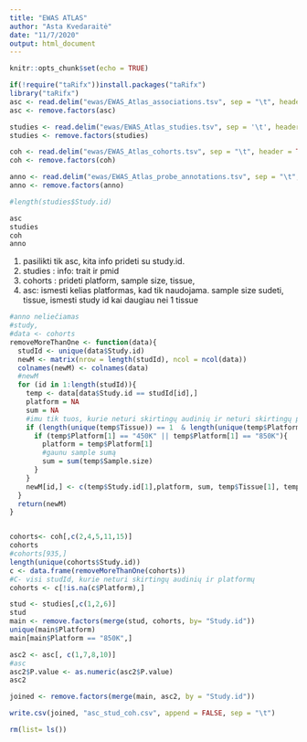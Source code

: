 ```yaml
---
title: "EWAS ATLAS"
author: "Asta Kvedaraitė"
date: "11/7/2020"
output: html_document
---
```


```r
knitr::opts_chunk$set(echo = TRUE)
```


```r
if(!require("taRifx"))install.packages("taRifx")
library("taRifx")
asc <- read.delim("ewas/EWAS_Atlas_associations.tsv", sep = "\t", header = TRUE)
asc <- remove.factors(asc)

studies <- read.delim("ewas/EWAS_Atlas_studies.tsv", sep = '\t', header = TRUE)
studies <- remove.factors(studies)

coh <- read.delim("ewas/EWAS_Atlas_cohorts.tsv", sep = "\t", header = TRUE)
coh <- remove.factors(coh)

anno <- read.delim("ewas/EWAS_Atlas_probe_annotations.tsv", sep = "\t", header = TRUE)
anno <- remove.factors(anno)

#length(studies$Study.id)
```
```r
asc
studies
coh
anno
```

1. pasilikti tik asc, kita info prideti su study.id. 
2. studies : info: trait ir pmid
3. cohorts : prideti platform, sample size, tissue,
4. asc: ismesti kelias platformas, kad tik  naudojama. sample size sudeti, tissue, ismesti study id kai daugiau nei 1 tissue 

```r
#anno neliečiamas
#study,
#data <- cohorts
removeMoreThanOne <- function(data){
  studId <- unique(data$Study.id)
  newM <- matrix(nrow = length(studId), ncol = ncol(data))
  colnames(newM) <- colnames(data)
  #newM
  for (id in 1:length(studId)){
    temp <- data[data$Study.id == studId[id],]
    platform = NA
    sum = NA
    #imu tik tuos, kurie neturi skirtingų audinių ir neturi skirtingų platformų
    if (length(unique(temp$Tissue)) == 1  & length(unique(temp$Platform)) == 1){
      if (temp$Platform[1] == "450K" || temp$Platform[1] == "850K"){
        platform = temp$Platform[1]
        #gaunu sample sumą
        sum = sum(temp$Sample.size)
      }
    }
    newM[id,] <- c(temp$Study.id[1],platform, sum, temp$Tissue[1], temp$Ancestry[1])
  } 
  return(newM)
}


cohorts<- coh[,c(2,4,5,11,15)]
cohorts
#cohorts[935,]
length(unique(cohorts$Study.id))
c <- data.frame(removeMoreThanOne(cohorts))
#C- visi studId, kurie neturi skirtingų audinių ir platformų
cohorts <- c[!is.na(c$Platform),]


```

```r

stud <- studies[,c(1,2,6)]
stud
main <- remove.factors(merge(stud, cohorts, by= "Study.id"))
unique(main$Platform)
main[main$Platform == "850K",]

asc2 <- asc[, c(1,7,8,10)]
#asc
asc2$P.value <- as.numeric(asc2$P.value)
asc2

joined <- remove.factors(merge(main, asc2, by = "Study.id"))

```

```r

write.csv(joined, "asc_stud_coh.csv", append = FALSE, sep = "\t")

```

```r
rm(list= ls())

```


